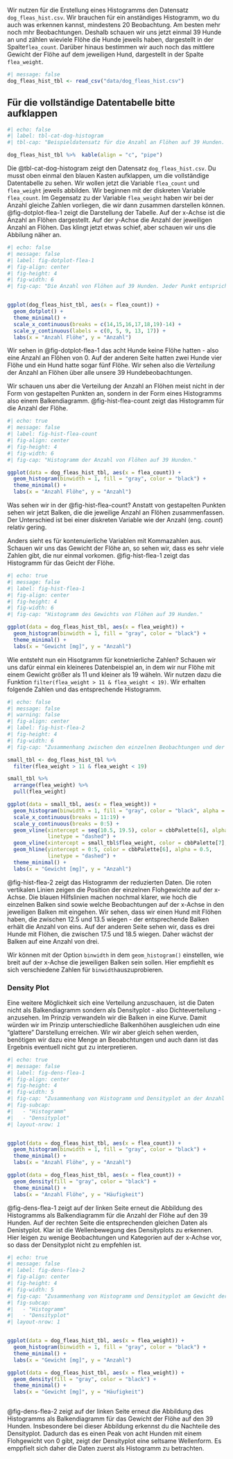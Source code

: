 Wir nutzen für die Erstellung eines Histogramms den Datensatz `dog_fleas_hist.csv`. Wir brauchen für ein anständiges Histogramm, wo du auch was erkennen kannst, mindestens 20 Beobachtung. Am besten mehr noch mhr Beobachtungen. Deshalb schauen wir uns jetzt einmal 39 Hunde an und zählen wieviele Flöhe die Hunde jeweils haben, dargestellt in der Spalte`flea_count`. Darüber hinaus bestimmen wir auch noch das mittlere Gewicht der Flöhe auf dem jeweiligen Hund, dargestellt in der Spalte `flea_weight`.

```r
#| message: false
dog_fleas_hist_tbl <- read_csv("data/dog_fleas_hist.csv")
```

::: {.callout-note collapse="true"}
## Für die vollständige Datentabelle bitte aufklappen

```r
#| echo: false
#| label: tbl-cat-dog-histogram
#| tbl-cap: "Beispieldatensatz für die Anzahl an Flöhen auf 39 Hunden. Gezählt wurde die Anzahl an Flöhen `flea_count` und das gemittelte Gewicht der Flöhe `flea_weight`. Hier die ersten sieben Zeilen des Datensatzes."

dog_fleas_hist_tbl %>%  kable(align = "c", "pipe")
```
:::

Die @tbl-cat-dog-histogram zeigt den Datensatz `dog_fleas_hist.csv`. Du musst oben einmal den blauen Kasten aufklappen, um die vollständige Datentabelle zu sehen. Wir wollen jetzt die Variable `flea_count` und `flea_weight` jeweils abbilden. Wir beginnen mit der diskreten Variable `flea_count`. Im Gegensatz zu der Variable `flea_weight` haben wir bei der Anzahl gleiche Zahlen vorliegen, die wir dann zusammen darstellen können. @fig-dotplot-flea-1 zeigt die Darstellung der Tabelle. Auf der x-Achse ist die Anzahl an Flöhen dargestellt. Auf der y-Achse die Anzahl der jeweiligen Anzahl an Flöhen. Das klingt jetzt etwas schief, aber schauen wir uns die Abbilung näher an.

```r
#| echo: false
#| message: false
#| label: fig-dotplot-flea-1
#| fig-align: center
#| fig-height: 4
#| fig-width: 6
#| fig-cap: "Die Anzahl von Flöhen auf 39 Hunden. Jeder Punkt entspricht einem Hund und der entsprechenden Anzahl an Flöhen auf dem Hund."


ggplot(dog_fleas_hist_tbl, aes(x = flea_count)) + 
  geom_dotplot() +
  theme_minimal() +
  scale_x_continuous(breaks = c(14,15,16,17,18,19)-14) +
  scale_y_continuous(labels = c(0, 5, 9, 13, 17)) +
  labs(x = "Anzahl Flöhe", y = "Anzahl") 

```

Wir sehen in @fig-dotplot-flea-1 das acht Hunde keine Flöhe hatten - also eine Anzahl an Flöhen von 0. Auf der anderen Seite hatten zwei Hunde vier Flöhe und ein Hund hatte sogar fünf Flöhe. Wir sehen also die *Verteilung* der Anzahl an Flöhen über alle unsere 39 Hundebeobachtungen.

Wir schauen uns aber die Verteilung der Anzahl an Flöhen meist nicht in der Form von gestapelten Punkten an, sondern in der Form eines Histogramms also einem Balkendiagramm. @fig-hist-flea-count zeigt das Histogramm für die Anzahl der Flöhe.

```r
#| echo: true
#| message: false
#| label: fig-hist-flea-count
#| fig-align: center
#| fig-height: 4
#| fig-width: 6
#| fig-cap: "Histogramm der Anzahl von Flöhen auf 39 Hunden."

ggplot(data = dog_fleas_hist_tbl, aes(x = flea_count)) +
  geom_histogram(binwidth = 1, fill = "gray", color = "black") +
  theme_minimal() +
  labs(x = "Anzahl Flöhe", y = "Anzahl") 
```

Was sehen wir in der @fig-hist-flea-count? Anstatt von gestapelten Punkten sehen wir jetzt Balken, die die jeweilige Anzahl an Flöhen zusammenfassen. Der Unterschied ist bei einer diskreten Variable wie der Anzahl (eng. *count*) relativ gering.

Anders sieht es für kontenuierliche Variablen mit Kommazahlen aus. Schauen wir uns das Gewicht der Flöhe an, so sehen wir, dass es sehr viele Zahlen gibt, die nur einmal vorkomen. @fig-hist-flea-1 zeigt das Histogramm für das Geicht der Flöhe.

```r
#| echo: true
#| message: false
#| label: fig-hist-flea-1
#| fig-align: center
#| fig-height: 4
#| fig-width: 6
#| fig-cap: "Histogramm des Gewichts von Flöhen auf 39 Hunden."

ggplot(data = dog_fleas_hist_tbl, aes(x = flea_weight)) +
  geom_histogram(binwidth = 1, fill = "gray", color = "black") +
  theme_minimal() +
  labs(x = "Gewicht [mg]", y = "Anzahl") 
```

Wie entsteht nun ein Hisotgramm für konetnierliche Zahlen? Schauen wir uns dafür einmal ein kleineres Datenbeispiel an, in dem wir nur Flöhe mit einem Gewicht größer als 11 und kleiner als 19 wäheln. Wir nutzen dazu die Funktion `filter(flea_weight > 11 & flea_weight < 19)`. Wir erhalten folgende Zahlen und das entsprechende Histogramm.

```r
#| echo: false
#| message: false
#| warning: false
#| fig-align: center
#| label: fig-hist-flea-2
#| fig-height: 4
#| fig-width: 6
#| fig-cap: "Zusammenhang zwischen den einzelnen Beobachtungen und der Höhe der einzelnen Balken am Beispiel von acht Hunden."

small_tbl <- dog_fleas_hist_tbl %>% 
  filter(flea_weight > 11 & flea_weight < 19)

small_tbl %>% 
  arrange(flea_weight) %>% 
  pull(flea_weight)

ggplot(data = small_tbl, aes(x = flea_weight)) +
  geom_histogram(binwidth = 1, fill = "gray", color = "black", alpha = 0.5) +
  scale_x_continuous(breaks = 11:19) +
  scale_y_continuous(breaks = 0:5) +
  geom_vline(xintercept = seq(10.5, 19.5), color = cbbPalette[6], alpha = 0.5,
             linetype = "dashed") +
  geom_vline(xintercept = small_tbl$flea_weight, color = cbbPalette[7], size = 1.5) +
  geom_hline(yintercept = 0:5, color = cbbPalette[6], alpha = 0.5,
             linetype = "dashed") +
  theme_minimal() +
  labs(x = "Gewicht [mg]", y = "Anzahl") 

```

@fig-hist-flea-2 zeigt das Histogramm der reduzierten Daten. Die roten vertikalen Linien zeigen die Position der einzelnen Flohgewichte auf der x-Achse. Die blauen Hilfslinien machen nochmal klarer, wie hoch die einzelnen Balken sind sowie welche Beobachtungen auf der x-Achse in den jeweiligen Balken mit eingehen. Wir sehen, dass wir einen Hund mit Flöhen haben, die zwischen 12.5 und 13.5 wiegen - der entsprechende Balken erhält die Anzahl von eins. Auf der anderen Seite sehen wir, dass es drei Hunde mit Flöhen, die zwischen 17.5 und 18.5 wiegen. Daher wächst der Balken auf eine Anzahl von drei.

Wir können mit der Option `binwidth` in dem `geom_histogram()` einstellen, wie breit auf der x-Achse die jeweiligen Balken sein sollen. Hier empfiehlt es sich verschiedene Zahlen für `binwidth`auszuprobieren.

### Density Plot

Eine weitere Möglichkeit sich eine Verteilung anzuschauen, ist die Daten nicht als Balkendiagramm sondern als Densityplot - also Dichteverteilung - anzusehen. Im Prinzip verwandeln wir die Balken in eine Kurve. Damit würden wir im Prinzip unterschiedliche Balkenhöhen ausgleichen udn eine "glattere" Darstellung erreichen. Wir wir aber gleich sehen werden, benötigen wir dazu eine Menge an Beoabchtungen und auch dann ist das Ergebnis eventuell nicht gut zu interpretieren.

```r
#| echo: true
#| message: false
#| label: fig-dens-flea-1
#| fig-align: center
#| fig-height: 4
#| fig-width: 5
#| fig-cap: "Zusammenhang von Histogramm und Densityplot an der Anzahl der Flöhe auf 39 Hunden."
#| fig-subcap: 
#|   - "Histogramm"
#|   - "Densityplot"
#| layout-nrow: 1


ggplot(data = dog_fleas_hist_tbl, aes(x = flea_count)) +
  geom_histogram(binwidth = 1, fill = "gray", color = "black") +
  theme_minimal() +
  labs(x = "Anzahl Flöhe", y = "Anzahl")

ggplot(data = dog_fleas_hist_tbl, aes(x = flea_count)) +
  geom_density(fill = "gray", color = "black") +
  theme_minimal() +
  labs(x = "Anzahl Flöhe", y = "Häufigkeit") 


```

@fig-dens-flea-1 zeigt auf der linken Seite erneut die Abbildung des Histogramms als Balkendiagramm für die Anzahl der Flöhe auf den 39 Hunden. Auf der rechten Seite die entsprechenden gleichen Daten als Denistyplot. Klar ist die Wellenbewegung des Densityplots zu erkennen. Hier leigen zu wenige Beobachtungen und Kategorien auf der x-Achse vor, so dass der Densityplot nicht zu empfehlen ist.

```r
#| echo: true
#| message: false
#| label: fig-dens-flea-2
#| fig-align: center
#| fig-height: 4
#| fig-width: 5
#| fig-cap: "Zusammenhang von Histogramm und Densityplot am Gewicht der Flöhe auf 39 Hunden."
#| fig-subcap: 
#|   - "Histogramm"
#|   - "Densityplot"
#| layout-nrow: 1


ggplot(data = dog_fleas_hist_tbl, aes(x = flea_weight)) +
  geom_histogram(binwidth = 1, fill = "gray", color = "black") +
  theme_minimal() +
  labs(x = "Gewicht [mg]", y = "Anzahl") 

ggplot(data = dog_fleas_hist_tbl, aes(x = flea_weight)) +
  geom_density(fill = "gray", color = "black") +
  theme_minimal() +
  labs(x = "Gewicht [mg]", y = "Häufigkeit") 



```

@fig-dens-flea-2 zeigt auf der linken Seite erneut die Abbildung des Histogramms als Balkendiagramm für das Gewicht der Flöhe auf den 39 Hunden. Insbesondere bei dieser Abbildung erkennst du die Nachteile des Densityplot. Dadurch das es einen Peak von acht Hunden mit einem Flohgewicht von 0 gibt, zeigt der Densityplot eine seltsame Wellenform. Es emppfielt sich daher die Daten zuerst als Histogramm zu betrachten.
